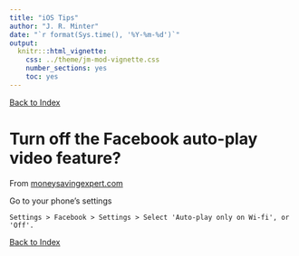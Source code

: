 ```yaml
---
title: "iOS Tips"
author: "J. R. Minter"
date: "`r format(Sys.time(), '%Y-%m-%d')`"
output:
  knitr:::html_vignette:
    css: ../theme/jm-mod-vignette.css
    number_sections: yes
    toc: yes
---
```


[Back to Index](../README.html)

# Turn off the Facebook auto-play video feature?

From [moneysavingexpert.com](http://www.moneysavingexpert.com/news/protect/2014/09/facebook-app-user-beware-big-bills-as-videos-automatically-play)

Go to your phone's settings

```
Settings > Facebook > Settings > Select 'Auto-play only on Wi-fi', or 'Off'.
```

[Back to Index](../README.html)
